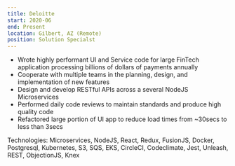 ```yaml
---
title: Deloitte
start: 2020-06
end: Present
location: Gilbert, AZ (Remote)
position: Solution Specialst
---
```


- Wrote highly performant UI and Service code for large FinTech application processing billions of dollars of payments annually
- Cooperate with multiple teams in the planning, design, and implementation of new features
- Design and develop RESTful APIs across a several NodeJS Microservices
- Performed daily code reviews to maintain standards and produce high quality code
- Refactored large portion of UI app to reduce load times from ~30secs to less than 3secs

Technologies: Microservices, NodeJS, React, Redux, FusionJS, Docker, Postgresql, Kubernetes, S3, SQS, EKS, CircleCI, Codeclimate, Jest, Unleash, REST, ObjectionJS, Knex
